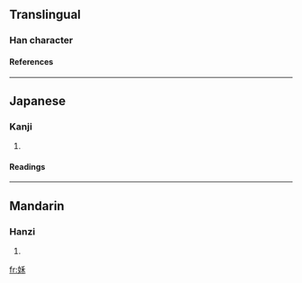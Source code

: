 ==Translingual==
===Han character===
{{Han char|rad=女|as=05|sn=8|four=4249<sub>4</sub>|canj=女竹木 (VHD)}}
====References====
{{Han ref|kx=0258.010|dkj=06150|dj=0523.090|hdz=21038.030|uh=59C0|ud=22976|bh=CC51|bd=52305}}

----
==Japanese==
===Kanji===
{{ja-kanji|grade=|rs=女05}}
# {{defn|Japanese}} 
====Readings====
{{ja-readings|on=[[か]] (ka), [[わ]] (wa)|kun=}}
----
==Mandarin==
===Hanzi===
{{cmn-hanzi|pin=[[hé]] (he2)|wg=ho<sup>2</sup>}}
# {{defn|Mandarin}}

[[fr:姀]]